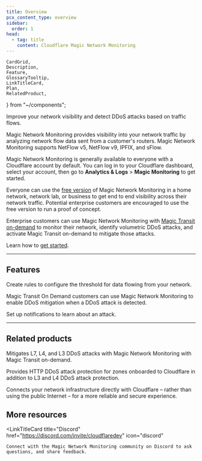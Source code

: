 ```yaml
---
title: Overview
pcx_content_type: overview
sidebar:
  order: 1
head:
  - tag: title
    content: Cloudflare Magic Network Monitoring
---
```


	CardGrid,
	Description,
	Feature,
	GlossaryTooltip,
	LinkTitleCard,
	Plan,
	RelatedProduct,
} from "~/components";

<Description>

Improve your network visibility and detect DDoS attacks based on traffic flows.

</Description>

<Plan type="all" />

Magic Network Monitoring provides visibility into your network traffic by analyzing network <GlossaryTooltip term="flow data">flow data</GlossaryTooltip> sent from a customer's routers. Magic Network Monitoring supports NetFlow v5, NetFlow v9, IPFIX, and sFlow.

Magic Network Monitoring is generally available to everyone with a Cloudflare account by default. You can log in to your Cloudflare dashboard, select your account, then go to **Analytics & Logs** > **Magic Monitoring** to get started.

Everyone can use the [free version](/magic-network-monitoring/magic-network-monitoring-free/) of Magic Network Monitoring in a home network, network lab, or business to get end to end visibility across their network traffic. Potential enterprise customers are encouraged to use the free version to run a proof of concept.

Enterprise customers can use Magic Network Monitoring with [Magic Transit on-demand](/magic-transit/on-demand/) to monitor their network, identify volumetric DDoS attacks, and activate Magic Transit on-demand to mitigate those attacks.

Learn how to [get started](/magic-network-monitoring/get-started/).

---

## Features

<Feature header="Rules" href="/magic-network-monitoring/rules/">

Create rules to configure the threshold for data flowing from your network.

</Feature>

<Feature header="Magic Transit integration" href="/magic-network-monitoring/magic-transit-integration/">

Magic Transit On Demand customers can use Magic Network Monitoring to enable DDoS mitigation when a DDoS attack is detected.

</Feature>

<Feature header="Notifications" href="/magic-network-monitoring/notifications/">

Set up notifications to learn about an attack.

</Feature>

---

## Related products

<RelatedProduct header="Magic Transit" href="/magic-transit/" product="magic-transit">

Mitigates L7, L4, and L3 DDoS attacks with Magic Network Monitoring with Magic Transit on-demand.

</RelatedProduct>

<RelatedProduct header="DDoS Protection" href="/ddos-protection/" product="ddos-protection">

Provides HTTP DDoS attack protection for zones onboarded to Cloudflare in addition to L3 and L4 DDoS attack protection.

</RelatedProduct>

<RelatedProduct header="Cloudflare Network Interconnect" href="/network-interconnect/" product="network-interconnect">

Connects your network infrastructure directly with Cloudflare – rather than using the public Internet – for a more reliable and secure experience.

</RelatedProduct>

## More resources

<CardGrid>

<LinkTitleCard
	title="Discord"
	href="https://discord.com/invite/cloudflaredev"
	icon="discord"
>
	Connect with the Magic Network Monitoring community on Discord to ask
	questions, and share feedback.
</LinkTitleCard>

</CardGrid>
